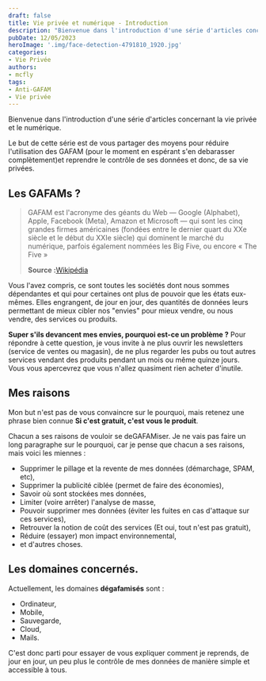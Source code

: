 ```yaml
---
draft: false
title: Vie privée et numérique - Introduction
description: "Bienvenue dans l'introduction d'une série d'articles concernant la vie privée et le numérique."
pubDate: 12/05/2023
heroImage: '.img/face-detection-4791810_1920.jpg'
categories:
- Vie Privée
authors: 
- mcfly
tags:
- Anti-GAFAM
- Vie privée
---
```


Bienvenue dans l'introduction d'une série d'articles concernant la vie privée et le numérique.

Le but de cette série est de vous partager des moyens pour réduire l'utilisation des GAFAM (pour le moment en espérant s'en debarasser complètement)et reprendre le contrôle de ses données et donc, de sa vie privées.

## Les GAFAMs ?

>GAFAM est l'acronyme des géants du Web — Google (Alphabet), Apple, Facebook (Meta), Amazon et Microsoft — qui sont les cinq grandes firmes américaines (fondées entre le dernier quart du XXe siècle et le début du XXIe siècle) qui dominent le marché du numérique, parfois également nommées les Big Five, ou encore « The Five » 
>
>**Source :**[Wikipédia](https://fr.wikipedia.org/wiki/GAFAM)


Vous l'avez compris, ce sont toutes les sociétés dont nous sommes dépendantes et qui pour certaines ont plus de pouvoir que les états eux-mêmes. Elles engrangent, de jour en jour, des quantités de données leurs permettant de mieux cibler nos "envies" pour mieux vendre, ou nous vendre, des services ou produits.

**Super s'ils devancent mes envies, pourquoi est-ce un problème ?** Pour répondre à cette question, je vous invite à ne plus ouvrir les newsletters (service de ventes ou magasin), de ne plus regarder les pubs ou tout autres services vendant des produits pendant un mois ou même quinze jours. Vous vous apercevrez que vous n'allez quasiment rien acheter d'inutile.

## Mes raisons
Mon but n'est pas de vous convaincre sur le pourquoi, mais retenez une phrase bien connue **Si c'est gratuit, c'est vous le produit**.

Chacun a ses raisons de vouloir se deGAFAMiser. Je ne vais pas faire un long paragraphe sur le pourquoi, car je pense que chacun a ses raisons, mais voici les miennes :

* Supprimer le pillage et la revente de mes données (démarchage, SPAM, etc),
* Supprimer la publicité ciblée (permet de faire des économies),
* Savoir où sont stockées mes données,
* Limiter (voire arrêter) l'analyse de masse,
* Pouvoir supprimer mes données (éviter les fuites en cas d'attaque sur ces services),
* Retrouver la notion de coût des services (Et oui, tout n'est pas gratuit),
* Réduire (essayer) mon impact environnemental,
* et d'autres choses.

## Les domaines concernés.

Actuellement, les domaines **dégafamisés** sont :
* Ordinateur,
* Mobile,
* Sauvegarde,
* Cloud,
* Mails.

C'est donc parti pour essayer de vous expliquer comment je reprends, de jour en jour, un peu plus le contrôle de mes données de manière simple et accessible à tous.